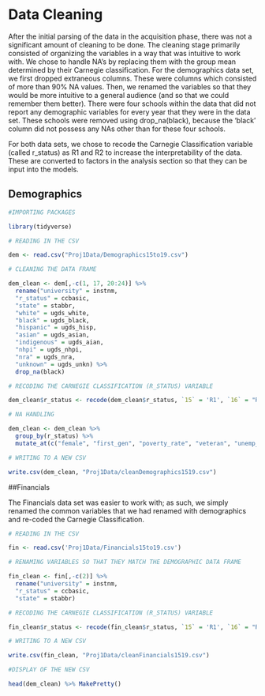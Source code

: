 # Data Cleaning {#clean}

After the initial parsing of the data in the acquisition phase, there was not a significant amount of cleaning to be done. The cleaning stage primarily consisted of organizing the variables in a way that was intuitive to work with. We chose to handle NA's by replacing them with the group mean determined by their Carnegie classification.
For the demographics data set, we first dropped extraneous columns. These were columns which consisted of more than 90% NA values. Then, we renamed the variables so that they would be more intuitive to a general audience (and so that we could remember them better). There were four schools within the data that did not report any demographic variables for every year that they were in the data set. These schools were removed using drop_na(black), because the 'black' column did not possess any NAs other than for these four schools.

For both data sets, we chose to recode the Carnegie Classification variable (called r_status) as R1 and R2 to increase the interpretability of the data. These are converted to factors in the analysis section so that they can be input into the models.

## Demographics

```r

#IMPORTING PACKAGES

library(tidyverse)

```


```r

# READING IN THE CSV

dem <- read.csv("Proj1Data/Demographics15to19.csv")

# CLEANING THE DATA FRAME

dem_clean <- dem[,-c(1, 17, 20:24)] %>%
  rename("university" = instnm,
  "r_status" = ccbasic, 
  "state" = stabbr, 
  "white" = ugds_white, 
  "black" = ugds_black, 
  "hispanic" = ugds_hisp, 
  "asian" = ugds_asian, 
  "indigenous" = ugds_aian, 
  "nhpi" = ugds_nhpi, 
  "nra" = ugds_nra, 
  "unknown" = ugds_unkn) %>% 
  drop_na(black)

# RECODING THE CARNEGIE CLASSIFICATION (R_STATUS) VARIABLE

dem_clean$r_status <- recode(dem_clean$r_status, `15` = 'R1', `16` = "R2")

# NA HANDLING

dem_clean <- dem_clean %>%  
  group_by(r_status) %>%
  mutate_at(c("female", "first_gen", "poverty_rate", "veteran", "unemp_rate"), funs(ifelse(is.na(.), mean(., na.rm = TRUE),.)))

# WRITING TO A NEW CSV

write.csv(dem_clean, "Proj1Data/cleanDemographics1519.csv")

```

##Financials 

The Financials data set was easier to work with; as such, we simply renamed the common variables that we had renamed with demographics and re-coded the Carnegie Classification.

```r

# READING IN THE CSV

fin <- read.csv('Proj1Data/Financials15to19.csv')

# RENAMING VARIABLES SO THAT THEY MATCH THE DEMOGRAPHIC DATA FRAME

fin_clean <- fin[,-c(2)] %>%
  rename("university" = instnm,
  "r_status" = ccbasic, 
  "state" = stabbr)

# RECODING THE CARNEGIE CLASSIFICATION (R_STATUS) VARIABLE

fin_clean$r_status <- recode(fin_clean$r_status, `15` = 'R1', `16` = "R2")

# WRITING TO A NEW CSV

write.csv(fin_clean, "Proj1Data/cleanFinancials1519.csv")

```

```r

#DISPLAY OF THE NEW CSV

head(dem_clean) %>% MakePretty()

```

